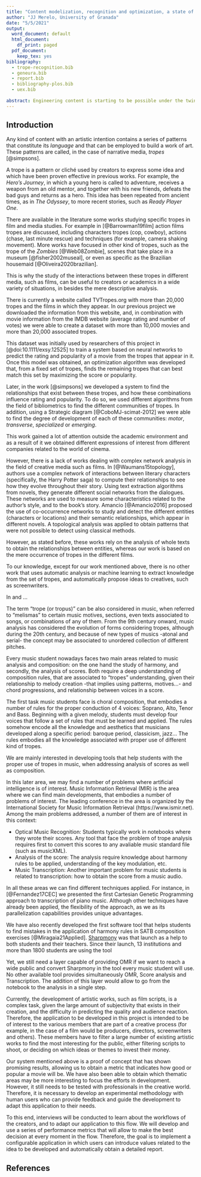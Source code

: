 ```yaml
---
title: "Content modelization, recognition and optimization, a state of the art"
author: "JJ Merelo, University of Granada"
date: "5/5/2021"
output:
  word_document: default
  html_document:
    df_print: paged
  pdf_document:
    keep_tex: yes
bibliography: 
  - trope-recognition.bib
  - geneura.bib
  - report.bib
  - bibliography-plos.bib
  - uex.bib
  
abstract: Engineering content is starting to be possible under the twin pushes of machine learning, as well as natural (and other) language processing. Generally, from the raw material that is the manuscript (or music score) we will need to reach a higher-level representation, so that it can be first scored or analyzed, and eventually optimized via the generation of a series of suggestions. The fact that there are multiple layers of meaning in manuscript or scores, and that different emotions are going to be transmitted, implies that there's no best, or single, way of doing it. Here we will present an overview of the different methodologies that have been used so far, and suggest current research themes and venues for future work.
---
```


## Introduction


<!-- Descripción del estado actual de conocimiento y desarrollos en el ámbito temático específico de la propuesta -->

Any kind of content with an artistic intention contains a series of patterns that constitute its *language* and that can be employed to build a work of art. These patterns are called, in the case of narrative media, *tropes* [@simpsons].

A trope is a pattern or cliché used by creators to express some idea and which have been proven effective in previous works. For example, the *Hero's Journey*, in which a young hero is called to adventure, receives a weapon from an old mentor, and together with his new friends, defeats the bad guys and returns as a hero. This idea has been repeated from ancient times, as in *The Odyssey*, to more recent stories, such as *Ready Player One*.

<!-- ESTO ES DEL PAPER DE PLOS. Para el paper habrá que refrasearlo -->

There are available in the literature some works studying specific tropes in film and media studies. For example in [@Barrowman19film] action films tropes are discussed, including characters tropes (cop, cowboy), actions (chase, last minute rescue) and techniques (for example, camera shaking movement). More works have focused in other kind of tropes, such as the trope of the *Zombies* [@Web08Zombie], scenes that take place in a museum [@fisher2002museal],  or even as specific as the Brazilian housemaid [@Oliveira2020brazilian]. 

This is why the study of the interactions between these tropes in different media, such as films, can be useful to creators or academics in a wide variety of situations, in besides the mere descriptive analysis.

There is currently a website called TVTropes.org with more than 20,000 tropes and the films in which they appear. In our previous project we downloaded the information from this website, and, in combination with movie information from the IMDB website (average rating and number of votes) we were able to create a dataset with more than 10,000 movies and more than 20,000 associated tropes.


<!-- Descripción del conocimiento, idea o resultado derivado o relacionado con el proyecto anterior y que se propone para la prueba de concepto  -->

This dataset was initially used by researchers of this project in [@doi:10.1111/exsy.12525] to train a system based on neural networks to predict the rating and popularity of a movie from the tropes that appear in it. Once this model was obtained, an optimization algorithm was developed that, from a fixed set of tropes, finds the remaining tropes that can best match this set by maximizing the score or popularity.

Later, in the work [@simpsons] we developed a system to find the relationships that exist between these tropes, and how these combinations influence rating and popularity. To do so, we used different algorithms from the field of bibliometrics to find the different communities of tropes. In addition, using a Strategic diagram [@CoboMJ-scimat-2012] we were able to find the degree of development of each of these communities: *motor*, *transverse*, *specialized* or *emerging*.

This work gained a lot of attention outside the academic environment and as a result of it we obtained different expressions of interest from different companies related to the world of cinema.

<!-- ESTO TAMBIEN ES DEL PAPER DE PLOS -->

However, there is a lack of works dealing with complex network analysis in the field of creative media such as films. In [@Waumans15topology], authors use a complex network of interactions between literary characters (specifically, the Harry Potter saga) to compute their relationships to see how they evolve throughout their story. Using text extraction algorithms from novels, they generate different social networks from the dialogues. These networks are used to measure some characteristics related to the author's style, and to the book's story. Amancio [@Amancio2016] proposed the use of co-occurrence networks to study and detect the different entities (characters or locations) and their semantic relationships, which appear in different novels. A topological analysis was applied to obtain patterns that were not possible to detect using classical methods. 

However, as stated before, these works rely on the analysis of whole texts to obtain the relationships between entities, whereas our work is based on the mere occurrence of tropes in the different films.

To our knowledge, except for our work mentioned above, there is no other work that uses automatic analysis or machine learning to extract knowledge from the set of tropes, and automatically propose ideas to creatives, such as screenwriters.

<!-- AQUI IRA LO DE UEX -->

In  and ...

The term “trope (or tropus)” can be also considered in music, when referred to “melismas” to certain music motives, sections, even texts associated to songs, or combinations of any of them.  From the 9th century onward, music analysis has considered the evolution of forms considering tropes, although during the 20th century, and because of new types of musics -atonal and serial- the concept may be associated to unordered collection of different pitches.

Every music student nowadays faces two main areas related to music analysis and composition:  on the one hand the study of harmony, and secondly, the analysis of scores.  Both require a deep understanding of composition rules, that are associated to “tropes” understanding, given their relationship to melody creation -that implies using patterns, motives...- and chord progressions, and relationship between voices in a score.

The first task music students face is choral composition, that embodies a number of rules for the proper conduction of 4 voices:  Soprano, Alto, Tenor and Bass.  Beginning with a given melody, students must develop four voices that follow a set of rules that must be learned and applied.  The rules somehow encode all the knowledge and aesthetics that musicians developed along a specific period:  baroque period, classicism, jazz...  The rules embodies all the knowledge associated with proper use of different kind of tropes.
 
We are mainly interested in developing tools that help students with the proper use of tropes in music, when addressing analysis of scores as well as composition.  

In this later area, we may find a number of problems where artificial intelligence is of interest. Music Information Retrieval (MIR) is the area where we can find main developments, that embodies a number of problems of interest.  The leading conference in the area is organized by the International Society for Music Information Retrieval (https://www.ismir.net).  Among the main problems addressed, a number of them are of interest in this context:

* Optical Music Recognition:  Students typically work in notebooks where they wrote their scores. Any tool that face the problem of trope analysis requires first to convert this scores to any avaliable music standard file (such as musicXML).
* Analysis of the score:  The analysis require knowledge about harmony rules to be applied, understanding of the key modulation, etc.
* Music Transcription:  Another important problem for music students is related to transcription:  how to obtain the score from a music audio.

In all these areas we can find different techniques applied.  For instance, in [@Fernandez17CEC] we presented the first Cartesian Genetic Programming approach to transcription of piano music.  Although other techniques have already been applied, the flexibility of the approach, as we as its parallelization capabilities provides unique advantages.

We have also recently developed the first software tool that helps students to find mistakes in the application of harmony rules in SATB composition exercises [@Miragaia21Applied].  [Sharpmony](https://sharpmony.unex.es) was that launch as a help to both students and their teachers.  Since their launch, 13 institutions and more than 1800 students are using the tool

Yet, we still need a layer capable of providing OMR if we want to reach a wide public and convert Sharpmony in the tool every music student will use.  No other available tool provides simultaneously OMR, Score analysis and Transcription.  The addition of this layer would allow to go from the notebook to the analysis in a single step.

<!-- Identificación del problema o la necesidad a los que se dirige la prueba de concepto y cómo la aproximación que se propone podría contribuir a los mismos. -->

Currently, the development of artistic works, such as film scripts, is a complex task, given the large amount of subjectivity that exists in their creation, and the difficulty in predicting the quality and audience reaction. Therefore, the application to be developed in this project is intended to be of interest to the various members that are part of a creative process (for example, in the case of a film would be producers, directors, screenwriters and others). These members have to filter a large number of existing artistic works to find the most interesting for the public, either filtering scripts to shoot, or deciding on which ideas or themes to invest their money.

<!-- Novedad e innovación que aportarían los resultados que se proponen valorizar; indique el estado de madurez de la propuesta (desde la idea a su aplicación). -->

Our system mentioned above is a proof of concept that has shown promising results, allowing us to obtain a metric that indicates how good or popular a movie will be. We have also been able to obtain which thematic areas may be more interesting to focus the efforts in development. However, it still needs to be tested with professionals in the creative world. Therefore, it is necessary to develop an experimental methodology with human users who can provide feedback and guide the development to adapt this application to their needs.

To this end, interviews will be conducted to learn about the workflows of the creators, and to adapt our application to this flow. We will develop and use a series of performance metrics that will allow to make the best decision at every moment in the flow. Therefore, the goal is to implement a configurable application in which users can introduce values related to the idea to be developed and automatically obtain a detailed report. 

<!-- Creo que esto se puede extender mejor y vender más la moto -->

## References

